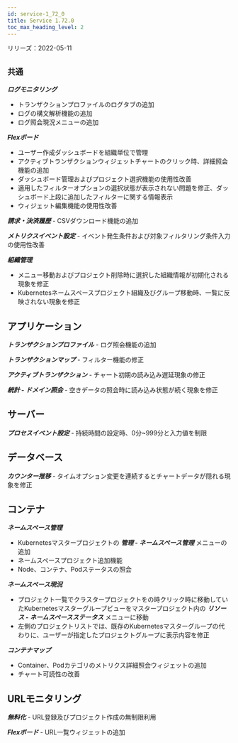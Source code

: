 ```yaml
---
id: service-1_72_0
title: Service 1.72.0
toc_max_heading_level: 2
---
```



リリーズ：2022-05-11

## `共通`

**_ログモニタリング_**

-   トランザクションプロファイルのログタブの追加
-   ログの構文解析機能の追加 
-   ログ照会現況メニューの追加

**_Flexボード_**

-   ユーザー作成ダッシュボードを組織単位で管理
-   アクティブトランザクションウィジェットチャートのクリック時、詳細照会機能の追加 
-   ダッシュボード管理およびプロジェクト選択機能の使用性改善
-   適用したフィルターオプションの選択状態が表示されない問題を修正、ダッシュボード上段に追加したフィルターに関する情報表示
-   ウィジェット編集機能の使用性改善

**_請求・決済履歴_** - CSVダウンロード機能の追加 

**_メトリクスイベント設定_** - イベント発生条件および対象フィルタリング条件入力の使用性改善

**_組織管理_**

-   メニュー移動およびプロジェクト削除時に選択した組織情報が初期化される現象を修正
-   Kubernetesネームスペースプロジェクト組織及びグループ移動時、一覧に反映されない現象を修正 

## アプリケーション

**_トランザクションプロファイル_** - ログ照会機能の追加

**_トランザクションマップ_** - フィルター機能の修正 

**_アクティブトランザクション_** - チャート初期の読み込み遅延現象の修正

**_統計 - ドメイン照会_** - 空きデータの照会時に読み込み状態が続く現象を修正

## サーバー

**_プロセスイベント設定_** - 持続時間の設定時、0分~999分と入力値を制限

## データベース

**_カウンター推移_** - タイムオプション変更を連続するとチャートデータが隠れる現象を修正

## コンテナ

**_ネームスペース管理_**

-   Kubernetesマスタープロジェクトの **_管理 - ネームスペース管理_** メニューの追加
-   ネームスペースプロジェクト追加機能
-   Node、コンテナ、Podステータスの照会

**_ネームスペース現況_**

-   プロジェクト一覧でクラスタープロジェクトをの時クリック時に移動していたKubernetesマスターグループビューをマスタープロジェクト内の **_リソース - ネームスペースステータス_** メニューに移動
-   左側のプロジェクトリストでは、既存のKubernetesマスターグループの代わりに、ユーザーが指定したプロジェクトグループに表示内容を修正 

**_コンテナマップ_**

-   Container、Podカテゴリのメトリクス詳細照会ウィジェットの追加
-   チャート可読性の改善

## URLモニタリング

**_無料化_** - URL登録及びプロジェクト作成の無制限利用

**_Flexボード_** - URL一覧ウィジェットの追加
